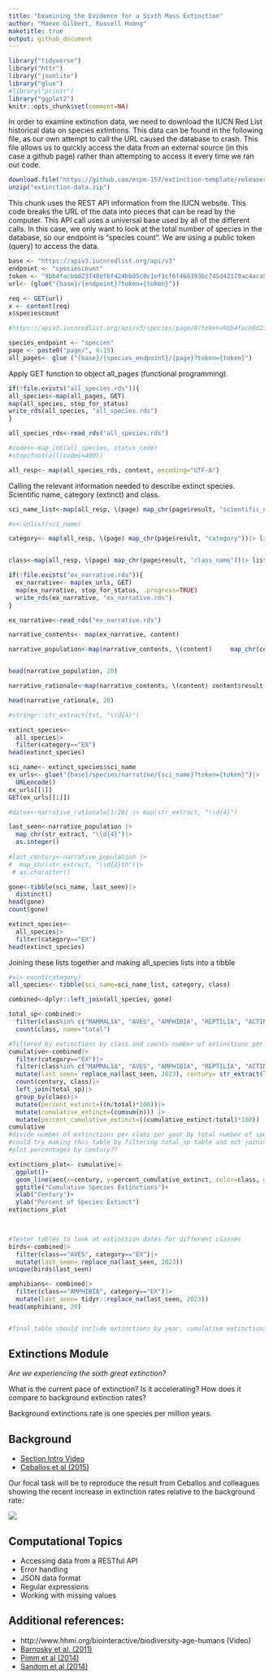 ```yaml
---
title: "Examining the Evidence for a Sixth Mass Extinction"
author: "Maeve Gilbert, Russell Huang"
maketitle: true
output: github_document
---
```


```r
library("tidyverse")
library("httr")
library("jsonlite")
library("glue")
#library("printr")
library("ggplot2")
knitr::opts_chunk$set(comment=NA)
```

In order to examine extinction data, we need to download the IUCN Red List historical data on species extintions. This data can be found in the following file, as our own attempt to call the URL caused the database to crash. This file allows us to quickly access the data from an external source (in this case a github page) rather than attempting to access it every time we ran our code. 
```r
download.file("https://github.com/espm-157/extinction-template/releases/download/data2.0/extinction-data.zip", "extinction-data.zip")
unzip("extinction-data.zip")
```

This chunk uses the REST API information from the IUCN website. This code breaks the URL of the data into pieces that can be read by the computer. This API call uses a universal base used by all of the different calls. In this case, we only want to look at the total number of species in the database, so our endpoint is "species count". We are using a public token (query) to access the data. 
```r
base <- "https://apiv3.iucnredlist.org/api/v3"
endpoint <- "speciescount"
token <- "9bb4facb6d23f48efbf424bb05c0c1ef1cf6f468393bc745d42179ac4aca5fee"
url<- (glue("{base}/{endpoint}?token={token}"))

req <- GET(url)
x <- content(req)
x$speciescount

#https://apiv3.iucnredlist.org/api/v3/species/page/0?token=9bb4facb6d23f48efbf424bb05c0c1ef1cf6f468393bc745d42179ac4aca5fee
```

```r
species_endpoint <- "species"
page <- paste0("page/", 0:15)
all_pages<- glue ("{base}/{species_endpoint}/{page}?token={token}")


```

Apply GET function to object all_pages (functional programming).
```r
if(!file.exists("all_species.rds")){
all_species<-map(all_pages, GET)
map(all_species, stop_for_status)
write_rds(all_species, "all_species.rds")
}

```

```r
all_species_rds<-read_rds("all_species.rds")

#codes<-map_int(all_species, status_code)
#stopifnot(all(codes<400))
```



```r
all_resp<- map(all_species_rds, content, encoding="UTF-8")

```

Calling the relevant information needed to describe extinct species. Scientific name, category (extinct) and class. 
```r
sci_name_list<-map(all_resp, \(page) map_chr(page$result, "scientific_name"))|> list_c()

#x<-unlist(sci_name)
```

```r

category<- map(all_resp, \(page) map_chr(page$result, "category"))|> list_c()



```

```r
class<-map(all_resp, \(page) map_chr(page$result, "class_name"))|> list_c()


```

```r
if(!file.exists("ex_narrative.rds")){
  ex_narrative<- map(ex_urls, GET)
  map(ex_narrative, stop_for_status, .progress=TRUE)
  write_rds(ex_narrative, "ex_narrative.rds")
}

ex_narrative<-read_rds("ex_narrative.rds")
```


```r
narrative_contents<- map(ex_narrative, content)

narrative_population<-map(narrative_contents, \(content)     map_chr(content$result[1], "population", .default=""))


head(narrative_population, 20)

narrative_rationale<-map(narrative_contents, \(content) content$result[[1]]$rationale)

head(narrative_rationale, 20)

#stringr::str_extract(txt, "\\d{4}")
```

```r
extinct_species<- 
  all_species|> 
  filter(category=="EX")
head(extinct_species)

```

```r
sci_name<- extinct_species$sci_name
ex_urls<- glue("{base}/species/narrative/{sci_name}?token={token}")|>
  URLencode()
ex_urls[[1]]
GET(ex_urls[[1]])

```

```r
#dates<-narrative_rationale[1:20] |> map(str_extract, "\\d{4}")

last_seen<-narrative_population |> 
  map_chr(str_extract, "\\d{4}")|> 
  as.integer()
  
#last_century<-narrative_population |> 
#  map_chr(str_extract, "\\d{2}th")|> 
 # as.character()

gone<-tibble(sci_name, last_seen)|>
  distinct()
head(gone)
count(gone)

```


```r
extinct_species<- 
  all_species|> 
  filter(category=="EX")
head(extinct_species)

```


Joining these lists together and making all_species lists into a tibble
```r
#x|> count(category)
all_species<- tibble(sci_name=sci_name_list, category, class)

combined<-dplyr::left_join(all_species, gone)

total_sp<-combined|>
  filter(class%in% c("MAMMALIA", "AVES", "AMPHIBIA", "REPTILIA", "ACTINOPTERYGII"))|>
  count(class, name="total")

#filtered by extinctions by class and counts number of extinctions per century
cumulative<-combined|>
  filter(category=="EX")|>
  filter(class%in% c("MAMMALIA", "AVES", "AMPHIBIA", "REPTILIA", "ACTINOPTERYGII"))|>
  mutate(last_seen= replace_na(last_seen, 2023), century= str_extract(last_seen, "\\d{2}"))|>
  count(century, class)|>
  left_join(total_sp)|>
  group_by(class)|>
  mutate(percent_extinct=((n/total)*100))|>
  mutate(cumulative_extinct=(cumsum(n))) |>
  mutate(percent_cumulative_extinct=((cumulative_extinct/total)*100)) 
cumulative
#divide number of extinctions per class per year by total number of species per class, multiply by a million (?), divide by 100 to get a percentage
#could try making this table by filtering total_sp table and not joining it to the combined table 
#plot percentages by century??
```
```r
extinctions_plot<- cumulative|>
  ggplot()+
  geom_line(aes(x=century, y=percent_cumulative_extinct, color=class, group=class))+
  ggtitle("Cumulative Species Extinctions")+
  xlab("Century")+
  ylab("Percent of Species Extinct")
extinctions_plot

  
```



```r
#Tester tables to look at extinction dates for different classes  
birds<-combined|>
  filter(class=="AVES", category=="EX")|>
  mutate(last_seen= replace_na(last_seen, 2023))
unique(birds$last_seen)

amphibians<- combined|>
  filter(class=="AMPHIBIA", category=="EX")|>
  mutate(last_seen= tidyr::replace_na(last_seen, 2023))
head(amphibians, 20)


#final table should include extinctions by year, cumulative extinctions up to and including each year, and percentage of total species that are extinct by year
```

## Extinctions Module

_Are we experiencing the sixth great extinction?_  

What is the current pace of extinction? Is it accelerating? How does it compare to background extinction rates?

Background extinctions rate is one species per million years. 

## Background

- [Section Intro Video](https://youtu.be/QsH6ytm89GI)
- [Ceballos et al (2015)](http://doi.org/10.1126/sciadv.1400253)

Our focal task will be to reproduce the result from Ceballos and colleagues showing the recent increase in extinction rates relative to the background rate:

![](https://espm-157.carlboettiger.info/img/extinctions.jpg)


## Computational Topics

- Accessing data from a RESTful API
- Error handling
- JSON data format
- Regular expressions
- Working with missing values

## Additional references:

- http://www.hhmi.org/biointeractive/biodiversity-age-humans (Video)
- [Barnosky et al. (2011)](http://doi.org/10.1038/nature09678)
- [Pimm et al (2014)](http://doi.org/10.1126/science.1246752)
- [Sandom et al (2014)](http://dx.doi.org/10.1098/rspb.2013.3254)




